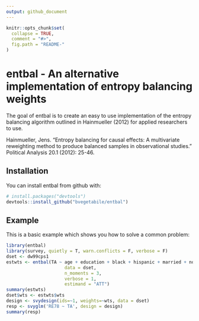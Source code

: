 ```yaml
---
output: github_document
---
```


<!-- README.md is generated from README.Rmd. Please edit that file -->

```r
knitr::opts_chunk$set(
  collapse = TRUE,
  comment = "#>",
  fig.path = "README-"
)
```

# entbal - An alternative implementation of entropy balancing weights

The goal of entbal is to create an easy to use implementation of the entropy balancing algorithm outlined in Hainmueller (2012) for applied researchers to use.  

Hainmueller, Jens. "Entropy balancing for causal effects: A multivariate reweighting method to produce balanced samples in observational studies." Political Analysis 20.1 (2012): 25-46.

## Installation

You can install entbal from github with:

```r
# install.packages("devtools")
devtools::install_github("bvegetabile/entbal")
```

## Example

This is a basic example which shows you how to solve a common problem:

```r
library(entbal)
library(survey, quietly = T, warn.conflicts = F, verbose = F)
dset <- dw99cps1
estwts <- entbal(TA ~ age + education + black + hispanic + married + nodegree + RE74 + RE75,
                      data = dset,
                      n_moments = 3,
                      verbose = 1,
                      estimand = "ATT")
summary(estwts)
dset$wts <- estwts$wts
design <- svydesign(ids=~1, weights=~wts, data = dset)
resp <- svyglm('RE78 ~ TA', design = design)
summary(resp)
```

